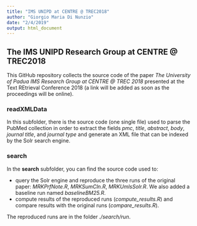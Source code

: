 ```yaml
---
title: "IMS UNIPD at CENTRE @ TREC2018"
author: "Giorgio Maria Di Nunzio"
date: "2/4/2019"
output: html_document
---
```


## The IMS UNIPD Research Group at CENTRE @ TREC2018

This GitHub repository collects the source code of the paper *The University of Padua IMS Research Group at CENTRE @ TREC 2018* presented at the Text REtrieval Conference 2018 (a link will be added as soon as the proceedings will be online).

### readXMLData

In this subfolder, there is the source code (one single file) used to parse the PubMed collection in order to extract the fields *pmc*, *title*, *abstract*, *body*, *journal title*, and *journal type* and generate an XML file that can be indexed by the Solr search engine.

### search

In the **search** subfolder, you can find the source code used to:

* query the Solr engine and reproduce the three runs of the original paper: *MRKPrfNote.R*, *MRKSumCln.R*, *MRKUmlsSolr.R*. We also added a baseline run named *baselineBM25.R*.
* compute results of the reproduced runs (*compute_results.R*) and compare results with the original runs (*compare_results.R*).

The reproduced runs are in the folder *./search/run*.

